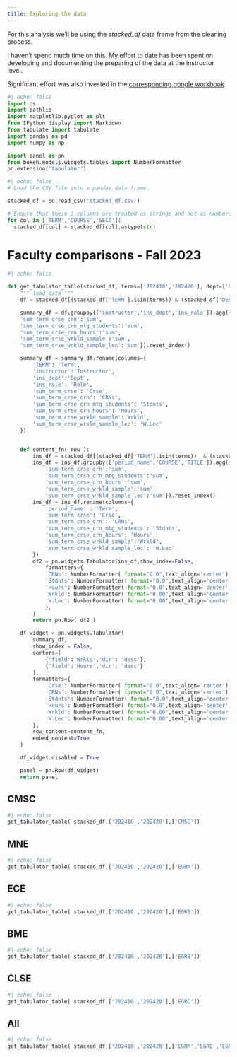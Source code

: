 ```yaml
---
title: Exploring the data
---
```


For this analysis we'll be using the *stacked_df* data frame from the cleaning process.

I haven't spend much time on this.  My effort to date has been spent on developing 
and documenting the preparing of the data at the instructor level.

Significant effort was also invested in the [corresponding google workbook](https://docs.google.com/spreadsheets/d/1ZK7k8M85CXLof6FdeJYJuGFbfjsOXrCv5mc7OgUInWw/edit#gid=1484314377).


```python
#| echo: false
import os
import pathlib
import matplotlib.pyplot as plt
from IPython.display import Markdown
from tabulate import tabulate
import pandas as pd
import numpy as np

import panel as pn
from bokeh.models.widgets.tables import NumberFormatter
pn.extension('tabulator')

```

```python
#| echo: false
# Load the CSV file into a pandas data frame.

stacked_df = pd.read_csv('stacked_df.csv')

# Ensure that these 3 columns are treated as strings and not as numbers.
for col in ['TERM','COURSE','SECT']:
  stacked_df[col] = stacked_df[col].astype(str)


```

# Faculty comparisons - Fall 2023

```python
#| echo: false

def get_tabulator_table(stacked_df, terms=['202410','202420'], dept=['CMSC'] ):
    """ load data """
    df = stacked_df[(stacked_df['TERM'].isin(terms)) & (stacked_df['DEPT'].isin(dept))]

    summary_df = df.groupby(['instructor','ins_dept','ins_role']).agg({'sum_term_crse':'sum',
    'sum_term_crse_crn':'sum',
    'sum_term_crse_crn_mtg_students':'sum',
    'sum_term_crse_crn_hours':'sum',
    'sum_term_crse_wrkld_sample':'sum',
    'sum_term_crse_wrkld_sample_lec':'sum'}).reset_index()

    summary_df = summary_df.rename(columns={
        'TERM': 'Term',
        'instructor':'Instructor',
        'ins_dept':'Dept',
        'ins_role': 'Role',
        'sum_term_crse': 'Crse',
        'sum_term_crse_crn': 'CRNs',
        'sum_term_crse_crn_mtg_students': 'Stdnts',
        'sum_term_crse_crn_hours': 'Hours',
        'sum_term_crse_wrkld_sample':'Wrkld',
        'sum_term_crse_wrkld_sample_lec': 'W.Lec'
    })


    def content_fn( row ):
        ins_df = stacked_df[(stacked_df['TERM'].isin(terms))  & (stacked_df['DEPT'].isin(dept)) & (stacked_df['instructor']==row["Instructor"])]
        ins_df = ins_df.groupby(['period_name','COURSE','TITLE']).agg({
            'sum_term_crse_crn':'sum',
            'sum_term_crse_crn_mtg_students':'sum',
            'sum_term_crse_crn_hours':'sum',
            'sum_term_crse_wrkld_sample':'sum',
            'sum_term_crse_wrkld_sample_lec':'sum'}).reset_index()
        ins_df = ins_df.rename(columns={
            'period_name' : 'Term',
            'sum_term_crse': 'Crse',
            'sum_term_crse_crn': 'CRNs',
            'sum_term_crse_crn_mtg_students': 'Stdnts',
            'sum_term_crse_crn_hours': 'Hours',
            'sum_term_crse_wrkld_sample':'Wrkld',
            'sum_term_crse_wrkld_sample_lec': 'W.Lec'
        })
        df2 = pn.widgets.Tabulator(ins_df,show_index=False,
            formatters={
            'CRNs': NumberFormatter( format="0.0",text_align='center'),
            'Stdnts': NumberFormatter( format="0.0",text_align='center'),
            'Hours': NumberFormatter( format="0.0",text_align='center'),
            'Wrkld': NumberFormatter( format="0.00",text_align='center'),
            'W.Lec': NumberFormatter( format="0.00",text_align='center'),
            },
        )
        return pn.Row( df2 )

    df_widget = pn.widgets.Tabulator(
        summary_df,
        show_index = False,
        sorters=[
            {'field':'Wrkld','dir': 'desc'},
            {'field':'Hours','dir': 'desc'}
        ],
        formatters={
            'Crse': NumberFormatter( format="0.0",text_align='center'),
            'CRNs': NumberFormatter( format="0.0",text_align='center'),
            'Stdnts': NumberFormatter( format="0.0",text_align='center'),
            'Hours': NumberFormatter( format="0.0",text_align='center'),
            'Wrkld': NumberFormatter( format="0.00",text_align='center'),
            'W.Lec': NumberFormatter( format="0.00",text_align='center'),
        },
        row_content=content_fn,
        embed_content=True
    )

    df_widget.disabled = True

    panel = pn.Row(df_widget)
    return panel
```
::: {.panel-tabset}

## CMSC
```python
#| echo: false
get_tabulator_table( stacked_df,['202410','202420'],['CMSC'])
```

## MNE
```python
#| echo: false
get_tabulator_table( stacked_df,['202410','202420'],['EGRM'])
```

## ECE
```python
#| echo: false
get_tabulator_table( stacked_df,['202410','202420'],['EGRE'])
```

## BME
```python
#| echo: false
get_tabulator_table( stacked_df,['202410','202420'],['EGRB'])
```

## CLSE
```python
#| echo: false
get_tabulator_table( stacked_df,['202410','202420'],['EGRC'])
```

## All
```python
#| echo: false
get_tabulator_table( stacked_df,['202410','202420'],['EGRM','EGRE','EGRC','EGRB','CMSC'])
```

:::
